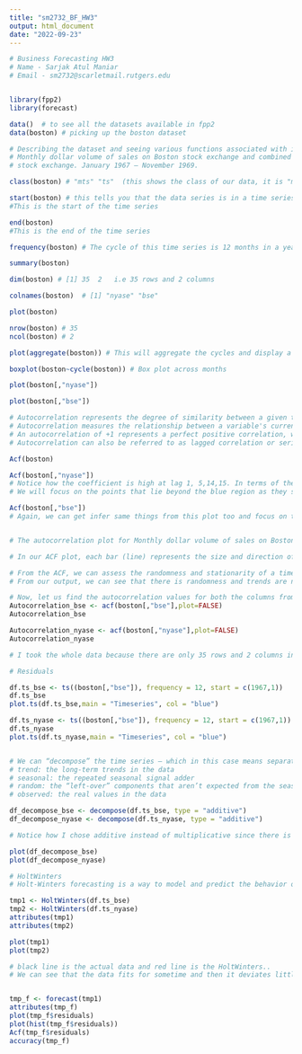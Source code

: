 ```yaml
---
title: "sm2732_BF_HW3"
output: html_document
date: "2022-09-23"
---
```



```r
# Business Forecasting HW3
# Name - Sarjak Atul Maniar
# Email - sm2732@scarletmail.rutgers.edu


library(fpp2)
library(forecast)

data()  # to see all the datasets available in fpp2
data(boston) # picking up the boston dataset

# Describing the dataset and seeing various functions associated with it..
# Monthly dollar volume of sales on Boston stock exchange and combined New York and American
# stock exchange. January 1967 – November 1969.

class(boston) # "mts" "ts"  (this shows the class of our data, it is "multiple time series" and "time series")

start(boston) # this tells you that the data series is in a time series format
#This is the start of the time series

end(boston)
#This is the end of the time series

frequency(boston) # The cycle of this time series is 12 months in a year

summary(boston)

dim(boston) # [1] 35  2   i.e 35 rows and 2 columns

colnames(boston)  # [1] "nyase" "bse"  

plot(boston)

nrow(boston) # 35
ncol(boston) # 2

plot(aggregate(boston)) # This will aggregate the cycles and display a year on year trend

boxplot(boston~cycle(boston)) # Box plot across months

plot(boston[,"nyase"])

plot(boston[,"bse"])

# Autocorrelation represents the degree of similarity between a given time series and a lagged version of itself over successive time intervals.
# Autocorrelation measures the relationship between a variable's current value and its past values.
# An autocorrelation of +1 represents a perfect positive correlation, while an autocorrelation of negative 1 represents a perfect negative correlation.
# Autocorrelation can also be referred to as lagged correlation or serial correlation, as it measures the relationship between a variable's current value and its past values.

Acf(boston)

Acf(boston[,"nyase"])
# Notice how the coefficient is high at lag 1, 5,14,15. In terms of the month if I have to say then, high positive correlations for January and May, whereas February and March have negative correlations.
# We will focus on the points that lie beyond the blue region as they signify strong statistical significance.

Acf(boston[,"bse"])
# Again, we can get infer same things from this plot too and focus on the points that lie beyond the blue region as they signify strong statistical significance.


# The autocorrelation plot for Monthly dollar volume of sales on Boston stock exchange and combined New York and American stock exchange. January 1967 – November 1969. that some values are not statistically significant and some of them are significant. This indicates that the values are not highly correlated, as we can see from the graph plot.

# In our ACF plot, each bar (line) represents the size and direction of the correlation. Bars that extend across the blue line are statistically significant.

# From the ACF, we can assess the randomness and stationarity of a time series. We can also determine whether trends and seasonal patterns are present.
# From our output, we can see that there is randomness and trends are not present.

# Now, let us find the autocorrelation values for both the columns from our ACF plot 
Autocorrelation_bse <- acf(boston[,"bse"],plot=FALSE)
Autocorrelation_bse

Autocorrelation_nyase <- acf(boston[,"nyase"],plot=FALSE)
Autocorrelation_nyase

# I took the whole data because there are only 35 rows and 2 columns in the dataset. 

# Residuals

df.ts_bse <- ts((boston[,"bse"]), frequency = 12, start = c(1967,1))
df.ts_bse
plot.ts(df.ts_bse,main = "Timeseries", col = "blue")

df.ts_nyase <- ts((boston[,"bse"]), frequency = 12, start = c(1967,1))
df.ts_nyase
plot.ts(df.ts_nyase,main = "Timeseries", col = "blue")


# We can “decompose” the time series — which in this case means separating out the 4 main components that make up the time series:
# trend: the long-term trends in the data
# seasonal: the repeated seasonal signal adder
# random: the “left-over” components that aren’t expected from the seasonality or trend components.
# observed: the real values in the data

df_decompose_bse <- decompose(df.ts_bse, type = "additive")
df_decompose_nyase <- decompose(df.ts_nyase, type = "additive")

# Notice how I chose additive instead of multiplicative since there is no exponential increase in the amplitudes over time.

plot(df_decompose_bse)
plot(df_decompose_nyase)

# HoltWinters
# Holt-Winters forecasting is a way to model and predict the behavior of a sequence of values over time—a time series.

tmp1 <- HoltWinters(df.ts_bse)
tmp2 <- HoltWinters(df.ts_nyase)
attributes(tmp1)
attributes(tmp2)

plot(tmp1)
plot(tmp2)

# black line is the actual data and red line is the HoltWinters.. 
# We can see that the data fits for sometime and then it deviates little bit from the actual data...


tmp_f <- forecast(tmp1)
attributes(tmp_f)
plot(tmp_f$residuals)
plot(hist(tmp_f$residuals))
Acf(tmp_f$residuals)
accuracy(tmp_f)





```

